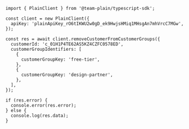 ```tsx
import { PlainClient } from '@team-plain/typescript-sdk';

const client = new PlainClient({
  apiKey: 'plainApiKey_rO6tIKWU2w0gD_ek9HwjsHMiq1MHsgAn7mhVrcC7MGw',
});

const res = await client.removeCustomerFromCustomerGroups({
  customerId: 'c_01H1P4TE62AS5KZ4CZFC0578ED',
  customerGroupIdentifiers: [
    {
      customerGroupKey: 'free-tier',
    },
    {
      customerGroupKey: 'design-partner',
    },
  ],
});

if (res.error) {
  console.error(res.error);
} else {
  console.log(res.data);
}
```
